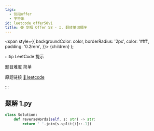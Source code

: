 ```yaml
---
tags:
  - 剑指offer
  - 字符串
id: leetcode_offer58v1
title: 🟢 剑指 Offer 58 - I. 翻转单词顺序
---
```


  <span
    style={{
      backgroundColor: color,
      borderRadius: '2px',
      color: '#fff',
      padding: '0.2rem',
    }}>
    {children}
  </span>
);

:::tip LeetCode 提示

题目难度 <Highlight color="#00b8a3">简单</Highlight>

原题链接 [🔗 leetcode](https://leetcode-cn.com/problems/fan-zhuan-dan-ci-shun-xu-lcof/)

:::



## 题解 1.py

```py
class Solution:
    def reverseWords(self, s: str) -> str:
        return ' '.join(s.split()[::-1])
```


